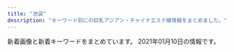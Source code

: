 ```yaml
---
title: "池袋"
description: "キーワード別にの巨乳アジアン・チャイナエステ嬢情報をまとめました。"
---
```


新着画像と新着キーワードをまとめています。
2021年01月10日の情報です。

<DmmAffiliateIns />
<KeywordTable
  shops={
    [
    {
        "keywords": {
            "86": 2,
            "85": 10,
            "87": 1,
            "E": 1,
            "89": 3,
            "88": 1,
            "C": 20,
            "D": 4,
            "82": 2
        },
        "url": "http://www.i-rlx.info/",
        "station": "JR\u6c60\u888b\u99c5\u897f\u53e3(\u5317)",
        "img_links": [
            "http://www.i-rlx.info/images/index_08.jpg",
            "http://www.i-rlx.info/images/upload/thumb/0192d005c5f424ba.jpg",
            "http://www.i-rlx.info/images/index_09.jpg",
            "http://www.i-rlx.info/images/info_16.jpg",
            "http://www.i-rlx.info/images/index_35_01.jpg",
            "http://www.i-rlx.info/images/upload/thumb/d9467bde93e01a59.jpg",
            "http://www.i-rlx.info/images/upload/thumb/9e42414005a99f48.jpg",
            "http://www.i-rlx.info/i/room/r01.jpg",
            "http://www.i-rlx.info/images/index_30.jpg",
            "http://www.i-rlx.info/images/rec.jpg",
            "http://www.i-rlx.info/images/upload/thumb/ac8e7ec3ac179feb.jpg",
            "http://www.i-rlx.info/images/upload/thumb/3a57edcf235cfd8e.jpg",
            "http://www.i-rlx.info/images/upload/d9467bde93e01a59.jpg",
            "http://www.i-rlx.info/images/upload/thumb/4d0e657eefdddf42.jpg",
            "http://www.i-rlx.info/images/upload/thumb/dc8f1b616e622b2a.jpg",
            "http://www.i-rlx.info/images/index_26.jpg",
            "http://www.i-rlx.info/i/girl/02.jpg",
            "http://www.i-rlx.info/images/index_34.jpg",
            "http://www.i-rlx.info/girl/08.jpg",
            "http://www.i-rlx.info/images/index_06.jpg",
            "http://www.i-rlx.info/girl/06.jpg",
            "http://www.i-rlx.info/i/girl/04.jpg",
            "http://www.i-rlx.info/images/upload/bb2bfea87a6127cc.jpg",
            "http://www.i-rlx.info/images/index_24.jpg",
            "http://www.i-rlx.info/images/upload/b0bbe23232bed8aa.jpg",
            "http://www.i-rlx.info/images/index_36.jpg",
            "http://www.i-rlx.info/images/upload/thumb/95e8548329763630.jpg",
            "http://www.i-rlx.info/images/upload/thumb/7d800b2f3fde617b.jpg",
            "http://www.i-rlx.info/images/rec_16.jpg",
            "http://www.i-rlx.info/images/upload/thumb/eeb5d9caa554018e.jpg",
            "http://www.i-rlx.info/images/index_21.jpg",
            "http://www.i-rlx.info/images/index_28.jpg",
            "http://www.i-rlx.info/i/girl/03.jpg",
            "http://www.i-rlx.info/images/upload/95e8548329763630.jpg",
            "http://www.i-rlx.info/images/sub_21.jpg",
            "http://www.i-rlx.info/images/index_03.jpg",
            "http://www.i-rlx.info/images/index_31.jpg",
            "http://www.i-rlx.info/images/upload/thumb/22c78aefa047b678.jpg",
            "http://www.i-rlx.info/images/upload/9e42414005a99f48.jpg",
            "http://www.i-rlx.info/images/upload/22c78aefa047b678.jpg",
            "http://www.i-rlx.info/images/index_17.jpg",
            "http://www.i-rlx.info/images/upload/7b4c8b9d49e714ee.jpg",
            "http://www.i-rlx.info/images/upload/4d0e657eefdddf42.jpg",
            "http://www.i-rlx.info/images/index_14.jpg",
            "http://www.i-rlx.info/images/upload/thumb/bb2bfea87a6127cc.jpg",
            "http://www.i-rlx.info/images/upload/thumb/b0bbe23232bed8aa.jpg",
            "http://www.i-rlx.info/girl/04.jpg",
            "http://www.i-rlx.info/girl/07.jpg",
            "http://www.i-rlx.info/images/info.jpg",
            "http://www.i-rlx.info/images/upload/19b76df66faf0b12.jpg",
            "http://www.i-rlx.info/images/index_23.jpg",
            "http://www.i-rlx.info/images/index_20.jpg",
            "http://www.i-rlx.info/images/index_12.jpg",
            "http://www.i-rlx.info/images/index_37.jpg",
            "http://www.i-rlx.info/images/index_15.jpg",
            "http://www.i-rlx.info/images/index_04.jpg",
            "http://www.i-rlx.info/images/upload/bb8a47bc98c64e87.jpg",
            "http://www.i-rlx.info/images/index_01.jpg",
            "http://www.i-rlx.info/images/index_27.jpg",
            "http://www.i-rlx.info/girl/018.jpg",
            "http://www.i-rlx.info/images/upload/thumb/549fe7e03db1e8fc.jpg",
            "http://www.i-rlx.info/images/staff_16.jpg",
            "http://www.i-rlx.info/images/upload/thumb/7b4c8b9d49e714ee.jpg",
            "http://www.i-rlx.info/images/upload/549fe7e03db1e8fc.jpg",
            "http://www.i-rlx.info/images/index_39.jpg",
            "http://www.i-rlx.info/images/index_02.jpg",
            "http://www.i-rlx.info/i/room/r04.jpg",
            "http://www.i-rlx.info/images/index_33.jpg",
            "http://www.i-rlx.info/images/upload/0192d005c5f424ba.jpg",
            "http://www.i-rlx.info/images/upload/bc0752fe4e53b8c6.jpg",
            "http://www.i-rlx.info/images/upload/3a57edcf235cfd8e.jpg",
            "http://www.i-rlx.info/images/03.jpg",
            "http://www.i-rlx.info/images/sub_18.jpg",
            "http://www.i-rlx.info/i/room/r02.jpg",
            "http://www.i-rlx.info/images/index_13.jpg",
            "http://www.i-rlx.info/images/index_10.jpg",
            "http://www.i-rlx.info/images/upload/5f15caf7f272770f.jpg",
            "http://www.i-rlx.info/i/girl/01.jpg",
            "http://www.i-rlx.info/girl/01.jpg",
            "http://www.i-rlx.info/images/upload/thumb/5f15caf7f272770f.jpg",
            "http://www.i-rlx.info/images/upload/ac8e7ec3ac179feb.jpg",
            "http://www.i-rlx.info/images/index_18.jpg",
            "http://www.i-rlx.info/images/index_07.jpg",
            "http://www.i-rlx.info/images/index_11.jpg",
            "http://www.i-rlx.info/images/index_29.jpg",
            "http://www.i-rlx.info/images/upload/eeb5d9caa554018e.jpg",
            "http://www.i-rlx.info/images/upload/thumb/19b76df66faf0b12.jpg",
            "http://www.i-rlx.info/images/index_19.jpg",
            "http://www.i-rlx.info/girl/017.jpg",
            "http://www.i-rlx.info/images/upload/7d800b2f3fde617b.jpg",
            "http://www.i-rlx.info/images/upload/thumb/bb8a47bc98c64e87.jpg",
            "http://www.i-rlx.info/images/index_22.jpg",
            "http://www.i-rlx.info/girl/02.jpg",
            "http://www.i-rlx.info/images/upload/thumb/bc0752fe4e53b8c6.jpg",
            "http://www.i-rlx.info/girl/05.jpg",
            "http://www.i-rlx.info/i/room/r03.jpg",
            "http://www.i-rlx.info/i/girl/05.jpg",
            "http://www.i-rlx.info/images/upload/dc8f1b616e622b2a.jpg"
        ],
        "name": "\u30b7\u30e3\u30fc\u30ed\u30c3\u30c8\u59eb"
    },
    {
        "keywords": {},
        "station": "JR\u6c60\u888b\u99c5\u897f\u53e3",
        "name": "For You",
        "img_links": [
            "http://suiteroom.este88.com/images/sp03.jpg",
            "http://suiteroom.este88.com/images/topbar.png",
            "http://suiteroom.este88.com/images/nana1.jpg",
            "http://suiteroom.este88.com/images/topinfo.png",
            "http://suiteroom.este88.com/images/yumi1.jpg",
            "http://suiteroom.este88.com/images/riri1.jpg",
            "http://suiteroom.este88.com/images/yuki1.jpg",
            "http://suiteroom.este88.com/images/koko1.jpg",
            "http://suiteroom.este88.com/images/mai1.jpg",
            "http://suiteroom.este88.com/images/mika1.jpg",
            "http://suiteroom.este88.com/images/topnews.png",
            "http://suiteroom.este88.com/images/kina1.jpg",
            "http://suiteroom.este88.com/images/sp01.jpg",
            "http://suiteroom.este88.com/images/sp02.jpg",
            "http://suiteroom.este88.com/images/therapist-bar.png",
            "http://suiteroom.este88.com/images/top-kpbar.png",
            "http://suiteroom.este88.com/images/ai1.jpg",
            "http://suiteroom.este88.com/images/yuri1.jpg"
        ],
        "url": "http://suiteroom.este88.com/"
    },
    {
        "keywords": {
            "85": 6,
            "87": 18,
            "C": 13,
            "86": 6,
            "E": 6,
            "D": 24
        },
        "station": "JR\u6c60\u888b\u99c5\u6771\u53e3",
        "url": "http://iris.iest.info/",
        "name": "\u30b9\u30de\u30a4\u30eb",
        "img_links": [
            "http://iris.iest.info/images/room4.jpg",
            "http://iris.iest.info/images/top.png",
            "http://iris.iest.info/photos/sites/94/2020/12/2020120606092378.jpg",
            "http://iris.iest.info/photos/sites/94/2020/12/2020120606002961.jpg",
            "http://iris.iest.info/photos/sites/94/2020/12/2020120606002910.jpg",
            "http://iris.iest.info/images/s_staff.png",
            "http://iris.iest.info/images/room3.jpg",
            "http://iris.iest.info/images/info.jpg",
            "http://iris.iest.info/photos/sites/94/2020/12/2020120606003195.jpg",
            "http://iris.iest.info/photos/sites/94/2020/12/202012060604323.jpg",
            "http://iris.iest.info/images/mobile.jpg",
            "http://iris.iest.info/images/s_link.png",
            "http://iris.iest.info/images/room2.jpg",
            "http://iris.iest.info/images/s_pick.png",
            "http://iris.iest.info/images/room1.jpg",
            "http://iris.iest.info/images/s_news.png",
            "http://iris.iest.info/photos/sites/94/2020/12/2020120606003039.jpg"
        ]
    },
    {
        "url": "https://honeybee2.com/",
        "keywords": {
            "88": 88,
            "82": 99,
            "84": 239,
            "G": 44,
            "85": 103,
            "C": 286,
            "83": 90,
            "D": 238
        },
        "img_links": [
            "https://honeybee2.com/images_staff/99/110211050217.jpg",
            "https://honeybee2.com/images/img_info_03.png",
            "https://honeybee2.com/images/img_gallery_05.png",
            "https://honeybee2.com/images_staff/93/061601230576.jpg",
            "https://honeybee2.com/images/vis_profileframe.png",
            "https://honeybee2.com/images_staff/60/032207115986.jpg",
            "https://honeybee2.com/images_staff/136/041523165620.jpg",
            "https://honeybee2.com/images_staff/108/040923420669.jpg",
            "https://honeybee2.com/images/img_info_01.png",
            "https://honeybee2.com/images_staff/168/111319171076.jpg",
            "https://honeybee2.com/images/bnr_200_40.jpg",
            "https://honeybee2.com/images/icon_ranking_04.png",
            "https://honeybee2.com/images/img_gallery_06.png",
            "https://honeybee2.com/images/img_gallery_01.png",
            "https://honeybee2.com/images/btn_next.png",
            "https://honeybee2.com/images/icon_class_00.png",
            "https://honeybee2.com/images_staff/60/032207120681.jpg",
            "https://honeybee2.com/images/img_info.png",
            "https://honeybee2.com/images_staff/93/062213384793.jpg",
            "https://honeybee2.com/images_staff/133/041312285087.jpg",
            "https://honeybee2.com/images_staff/117/082320544428.jpg",
            "https://honeybee2.com/images_staff/134/041314054720.jpg",
            "https://honeybee2.com/images_staff/150/091115052227.jpg",
            "https://honeybee2.com/images_staff/142/060611265633.jpg",
            "https://honeybee2.com/images_staff/111/070714174922.jpg",
            "https://honeybee2.com/images_staff/59/111000015721.jpg",
            "https://honeybee2.com/images_staff/137/041723120323.jpg",
            "https://honeybee2.com/images/icon_ranking_01.png",
            "https://honeybee2.com/images_staff/154/040422342043.jpg",
            "https://honeybee2.com/images/icon_ranking_03.png",
            "https://honeybee2.com/images/img_gallery_04.png",
            "https://honeybee2.com/images/bnr_468_60.jpg",
            "https://honeybee2.com/images/no_image.jpg",
            "https://honeybee2.com/images_staff/99/011420365888.jpg",
            "https://honeybee2.com/images_staff/137/041722380748.jpg",
            "https://honeybee2.com/images_staff/136/041522461779.jpg",
            "https://honeybee2.com/images_staff/133/032511552539.jpg",
            "https://honeybee2.com/images/img_gallery_03.png",
            "https://honeybee2.com/images_staff/150/091116274617.jpg",
            "https://honeybee2.com/images/vis_castframe_01.png",
            "https://honeybee2.com/images/bnr_88_31.jpg",
            "https://honeybee2.com/images/bnr_side_concept.png",
            "https://honeybee2.com/images_staff/154/040422313298.jpg",
            "https://honeybee2.com/images_staff/142/060611173967.jpg",
            "https://honeybee2.com/images_staff/134/041314164177.jpg",
            "https://honeybee2.com/images/bnr_160_45.jpg",
            "https://honeybee2.com/images/btn_back.png",
            "https://honeybee2.com/images/pagetop_off.png",
            "https://honeybee2.com/images_staff/168/111318504622.jpg",
            "https://honeybee2.com/images/img_gallery_02.png",
            "https://honeybee2.com/images/bnr_side_card.png",
            "https://honeybee2.com/images_staff/117/082321050834.jpg",
            "https://honeybee2.com/images/icon_ranking_02.png",
            "https://honeybee2.com/images/icon_ranking_05.png",
            "https://honeybee2.com/images/img_info_02.png"
        ],
        "station": "JR\u6c60\u888b\u99c5\u897f\u53e3(\u5317)",
        "name": "\u30cf\u30cb\u30fc\u30d3\u30fc"
    },
    {
        "img_links": [
            "http://monaliza.xyz/images/gallery_image01b.jpg",
            "http://monaliza.xyz/images/mobile.jpg",
            "http://monaliza.xyz/images/index_c1.jpg",
            "http://monaliza.xyz/images/yuki.jpg",
            "http://monaliza.xyz/images/r01.jpg",
            "http://monaliza.xyz/images/aoyi.jpg",
            "http://monaliza.xyz/images/g7.jpg",
            "http://monaliza.xyz/images/index_c2.jpg",
            "http://monaliza.xyz/images/index_c3.jpg",
            "http://monaliza.xyz/images/g4.jpg",
            "http://monaliza.xyz/images/r02.jpg",
            "http://monaliza.xyz/images/r03.jpg",
            "http://monaliza.xyz/images/top.jpg",
            "http://monaliza.xyz/images/g6.jpg",
            "http://monaliza.xyz/images/r04.jpg"
        ],
        "name": "MONA\u30fbLIZA \u30e2\u30ca\u30fb\u30ea\u30b6",
        "station": "JR\u6c60\u888b\u99c5\u897f\u53e3",
        "keywords": {
            "C": 8
        },
        "url": "http://monaliza.xyz/"
    },
    {
        "url": "http://salon-arm.com/",
        "keywords": {
            "C": 21
        },
        "name": "\u30a2\u30ed\u30de\u30ed\u30de\u30f3\u30b9",
        "img_links": [
            "http://salon-arm.com/pic/head.png",
            "http://salon-arm.com/staff/ringo/01mb.jpg",
            "http://salon-arm.com/staff/mai/01mb.jpg",
            "http://salon-arm.com/staff/ichigo/01.jpg",
            "http://salon-arm.com/img/ttl_mobile.png",
            "http://salon-arm.com/staff/ai/01mb.jpg",
            "http://salon-arm.com/staff/saya/01mb.jpg",
            "http://salon-arm.com/pic/top.png",
            "http://salon-arm.com/staff/midori/01.jpg",
            "http://salon-arm.com/img/ttl_tnew.png",
            "http://salon-arm.com/staff/midori/01mb.jpg",
            "http://salon-arm.com/staff/nana/01mb.jpg",
            "http://salon-arm.com/staff/yuuka/01mb.jpg",
            "http://salon-arm.com/staff/nana/01.jpg",
            "http://salon-arm.com/staff/yuuka/01.jpg",
            "http://salon-arm.com/img/ttl_staff.png",
            "http://salon-arm.com/staff/kaori/01mb.jpg",
            "http://salon-arm.com/img/ttl_line.png",
            "http://salon-arm.com/img/ttl_concept.png",
            "http://salon-arm.com/img/att.jpg",
            "http://salon-arm.com/staff/saya/01.jpg",
            "http://salon-arm.com/staff/ichigo/01mb.jpg",
            "http://salon-arm.com/staff/emi/01mb.jpg",
            "http://salon-arm.com/staff/rika/01mb.jpg",
            "http://salon-arm.com/staff/mai/01.jpg",
            "http://salon-arm.com/staff/rika/01.jpg",
            "http://salon-arm.com/staff/ringo/01.jpg",
            "http://salon-arm.com/staff/reina/01mb.jpg",
            "http://salon-arm.com/staff/ai/01.jpg",
            "http://salon-arm.com/staff/kaori/01.jpg",
            "http://salon-arm.com/i/files/homeimg.jpg",
            "http://salon-arm.com/staff/reina/01.jpg",
            "http://salon-arm.com/staff/emi/01.jpg"
        ],
        "station": "JR\u6c60\u888b\u99c5\u897f\u53e3"
    },
    {
        "keywords": {
            "F": 36,
            "C": 35,
            "88": 75,
            "D": 55,
            "E": 76,
            "90": 10,
            "89": 61,
            "87": 22
        },
        "url": "https://www.relax-es.net/",
        "name": "New RELAX TIME",
        "img_links": [
            "https://www.relax-es.net/w90-p90/img/uploadfile/imgpc01608535716.jpg",
            "https://www.relax-es.net/img/uploadfile/1601603998.png",
            "https://www.relax-es.net/img/shop.jpg",
            "https://www.relax-es.net/w300-p200/img/uploadfile/imgpc01601603008.jpg",
            "https://www.relax-es.net/img/bana03.jpg",
            "https://www.relax-es.net/img/num3.png",
            "https://www.relax-es.net/img/num4.png",
            "https://www.relax-es.net/w200-p300/img/uploadfile/imgpc01601602890.jpg",
            "https://www.relax-es.net/img/uploadfile/imgpc01601602443.jpg",
            "https://www.relax-es.net/w160-p400/img/uploadfile/imgpc01608535716.jpg",
            "https://www.relax-es.net/img/uploadfile/imgpc01601602970.jpg",
            "https://www.relax-es.net/img/num5.png",
            "https://www.relax-es.net/img/area.jpg",
            "https://www.relax-es.net/w160-p400/img/uploadfile/imgpc01608535783.jpg",
            "https://www.relax-es.net/img/uploadfile/imgpc01608535716.jpg",
            "https://www.relax-es.net/w160-p400/img/uploadfile/imgpc01601942123.jpg",
            "https://www.relax-es.net/img/bana07.jpg",
            "https://www.relax-es.net/img/uploadfile/imgpc01601602326.jpg",
            "https://www.relax-es.net/w160-p400/img/uploadfile/imgpc01601602269.jpg",
            "https://www.relax-es.net/w90-p90/img/uploadfile/imgpc01601942092.jpg",
            "https://www.relax-es.net/w90-p90/img/uploadfile/imgpc01601602676.jpg",
            "https://www.relax-es.net/w160-p400/img/uploadfile/imgpc01601602761.jpg",
            "https://www.relax-es.net/w160-p400/img/uploadfile/imgpc01601602326.jpg",
            "https://www.relax-es.net/w160-p400/img/uploadfile/imgpc01601942165.jpg",
            "https://www.relax-es.net/img/bana05.jpg",
            "https://www.relax-es.net/img/uploadfile/imgpc01601602269.jpg",
            "https://www.relax-es.net/img/companioncoment.png",
            "https://www.relax-es.net/img/bana02.jpg",
            "https://www.relax-es.net/img/num1.png",
            "https://www.relax-es.net/img/uploadfile/imgpc01601942123.jpg",
            "https://www.relax-es.net/w90-p90/img/uploadfile/imgpc01601602443.jpg",
            "https://www.relax-es.net/img/num2.png",
            "https://www.relax-es.net/w160-p400/img/uploadfile/imgpc01601602890.jpg",
            "https://www.relax-es.net/img/uploadfile/imgpc01601602890.jpg",
            "https://www.relax-es.net/w200-p300/img/uploadfile/imgpc01608535783.jpg",
            "https://www.relax-es.net/img/icon/new.png",
            "https://www.relax-es.net/w160-p400/img/uploadfile/imgpc01601602676.jpg",
            "https://www.relax-es.net/w90-p90/img/uploadfile/imgpc01601602326.jpg",
            "https://www.relax-es.net/img/bana10.jpg",
            "https://www.relax-es.net/img/uploadfile/imgpc01601602676.jpg",
            "https://www.relax-es.net/img/uploadfile/imgpc01601942165.jpg",
            "https://www.relax-es.net/img/uploadfile/imgpc01601942105.jpg",
            "https://www.relax-es.net/img/uploadfile/imgpc01601602188.jpg",
            "https://www.relax-es.net/img/uploadfile/imgpc01608535915.jpg",
            "https://www.relax-es.net/img/bana04.jpg",
            "https://www.relax-es.net/img/uploadfile/imgpc01608535826.jpg",
            "https://www.relax-es.net/img/uploadfile/img_1601600792.jpg",
            "https://www.relax-es.net/w90-p90/img/uploadfile/imgpc01601942105.jpg",
            "https://www.relax-es.net/img/uploadfile/imgpc01601602761.jpg",
            "https://www.relax-es.net/w160-p400/img/uploadfile/imgpc01601602016.jpg",
            "https://www.relax-es.net/w200-p300/img/uploadfile/imgpc01601602676.jpg",
            "https://www.relax-es.net/w160-p400/img/uploadfile/imgpc01601602970.jpg",
            "https://www.relax-es.net/w200-p300/img/uploadfile/imgpc01601602443.jpg",
            "https://www.relax-es.net/w160-p400/img/uploadfile/imgpc01601602443.jpg",
            "https://www.relax-es.net/w160-p400/img/uploadfile/imgpc01608535915.jpg",
            "https://www.relax-es.net/w160-p400/img/uploadfile/imgpc01601602188.jpg",
            "https://www.relax-es.net/w230-p230/img/uploadfile/img_1601600792.jpg",
            "https://www.relax-es.net/w200-p300/img/uploadfile/imgpc01608535826.jpg",
            "https://www.relax-es.net/w160-p400/img/uploadfile/imgpc01601601781.jpg",
            "https://www.relax-es.net/img/syscard.png",
            "https://www.relax-es.net/img/kantan.jpg",
            "https://www.relax-es.net/w160-p400/img/uploadfile/imgpc01601942105.jpg",
            "https://www.relax-es.net/w160-p400/img/uploadfile/imgpc01608535826.jpg",
            "https://www.relax-es.net/img/bana01.jpg",
            "https://www.relax-es.net/img/uploadfile/img_1601600707.jpg",
            "https://www.relax-es.net/img/uploadfile/imgpc01601942092.jpg",
            "https://www.relax-es.net/w200-p300/img/uploadfile/imgpc01601602403.jpg",
            "https://www.relax-es.net/w200-p300/img/uploadfile/imgpc01608535915.jpg",
            "https://www.relax-es.net/img/uploadfile/imgpc01601602016.jpg",
            "https://www.relax-es.net/img/uploadfile/imgpc01601602403.jpg",
            "https://www.relax-es.net/img/uploadfile/imgpc01601601975.jpg",
            "https://www.relax-es.net/w160-p400/img/uploadfile/imgpc01601942142.jpg",
            "https://www.relax-es.net/w160-p400/img/uploadfile/imgpc01601942092.jpg",
            "https://www.relax-es.net/w200-p300/img/uploadfile/imgpc01601942092.jpg",
            "https://www.relax-es.net/w160-p400/img/uploadfile/imgpc01601603008.jpg",
            "https://www.relax-es.net/w200-p300/img/uploadfile/imgpc01601602761.jpg",
            "https://www.relax-es.net/w200-p300/img/uploadfile/imgpc01601601781.jpg",
            "https://www.relax-es.net/img/uploadfile/imgpc01601601781.jpg",
            "https://www.relax-es.net/w160-p400/img/uploadfile/imgpc01601601975.jpg",
            "https://www.relax-es.net/img/uploadfile/imgpc01601603008.jpg",
            "https://www.relax-es.net/img/uploadfile/imgpc01608535783.jpg",
            "https://www.relax-es.net/w160-p400/img/uploadfile/imgpc01601602403.jpg"
        ],
        "station": "JR\u6c60\u888b\u99c5\u897f\u53e3(\u5317)"
    },
    {
        "station": "JR\u6c60\u888b\u99c5\u897f\u53e3",
        "name": "\u6e80\u6708\u5802",
        "keywords": {
            "C": 18,
            "80": 2,
            "D": 2,
            "84": 4,
            "83": 2
        },
        "url": "http://mangetsudou.tyo.cm/",
        "img_links": [
            "http://mangetsudou.tyo.cm/photos/sites/90/2019/12/2019122604283512.jpg",
            "http://mangetsudou.tyo.cm/images/mobile.jpg",
            "http://mangetsudou.tyo.cm/images/room4.jpg",
            "http://mangetsudou.tyo.cm/images/room6.jpg",
            "http://mangetsudou.tyo.cm/images/news1.jpg",
            "http://mangetsudou.tyo.cm/images/top.jpg",
            "http://mangetsudou.tyo.cm/images/room2.jpg",
            "http://mangetsudou.tyo.cm/images/s_link.jpg",
            "http://mangetsudou.tyo.cm/images/news3.jpg",
            "http://mangetsudou.tyo.cm/photos/sites/90/2019/12/2019122604250975.jpg",
            "http://mangetsudou.tyo.cm/photos/sites/90/2019/12/2019122604250927.jpg",
            "http://mangetsudou.tyo.cm/images/pick.jpg",
            "http://mangetsudou.tyo.cm/images/news.jpg",
            "http://mangetsudou.tyo.cm/images/room1.jpg",
            "http://mangetsudou.tyo.cm/images/room5.jpg",
            "http://mangetsudou.tyo.cm/images/room3.jpg",
            "http://mangetsudou.tyo.cm/images/s_staff.jpg",
            "http://mangetsudou.tyo.cm/photos/sites/90/2019/12/2019122604555915.jpg"
        ]
    },
    {
        "keywords": {
            "86": 6,
            "83": 18,
            "D": 18,
            "C": 12,
            "85": 6
        },
        "name": "\u604b",
        "img_links": [
            "http://koi.este.work/tennai.png",
            "http://koi.este.work/b_girl.png",
            "http://koi.este.work/tennai3.jpg",
            "http://koi.este.work/up_5_3_0.jpg",
            "http://koi.este.work/2/uploadimg/1577672563.jpg",
            "http://koi.este.work/2/uploadimg/1579481243.jpg",
            "http://koi.este.work/t1.jpg",
            "http://koi.este.work/t3.jpg",
            "http://momipara.jp/img/link/momi88.jpg",
            "http://koi.este.work/tennai2.jpg",
            "http://koi.este.work/2/uploadimg/1565558725.jpg",
            "http://koi.este.work/top.jpg",
            "http://koi.este.work/mens-esthe.png",
            "http://koi.este.work/2/uploadimg/1601879728.jpg",
            "http://koi.este.work/tennai4.jpg",
            "http://koi.este.work/b_news.png"
        ],
        "station": "JR\u6c60\u888b\u99c5\u897f\u53e3",
        "url": "http://koi.este.work/"
    },
    {
        "name": "\u82b1\u6c34\u6728",
        "img_links": [
            "http://es-hana.work/images/1.jpg",
            "http://es-hana.work/images/8.jpg",
            "http://es-hana.work/images/staff_t.jpg",
            "http://es-hana.work/staff/yuna.jpg",
            "http://es-hana.work/images/ac1.jpg",
            "http://es-hana.work/img/yui1.jpg",
            "http://es-hana.work/staff/ai.jpg",
            "http://es-hana.work/img/ai1.jpg",
            "http://es-hana.work/img/haruka1.jpg",
            "http://es-hana.work/images/int.jpg",
            "http://es-hana.work/img/nana1.jpg",
            "http://es-hana.work/img/rina1.jpg",
            "http://es-hana.work/images/tg.jpg",
            "http://es-hana.work/staff/miki.jpg",
            "http://es-hana.work/images/interior_t.jpg",
            "http://es-hana.work/images/3.jpg",
            "http://es-hana.work/images/ac2.jpg",
            "http://es-hana.work/staff/nana.jpg",
            "http://es-hana.work/img/miki1.jpg",
            "http://es-hana.work/images/5.jpg",
            "http://es-hana.work/images/line.jpg",
            "http://es-hana.work/images/news.jpg",
            "http://es-hana.work/images/sys1.jpg",
            "http://es-hana.work/images/6.jpg",
            "http://es-hana.work/staff/rina.jpg",
            "http://es-hana.work/images/2.jpg",
            "http://es-hana.work/images/7.jpg",
            "http://es-hana.work/staff/yui.jpg",
            "http://es-hana.work/staff/aya.jpg",
            "http://es-hana.work/images/head.jpg",
            "http://es-hana.work/img/aya1.jpg",
            "http://es-hana.work/images/sys2.jpg",
            "http://es-hana.work/staff/haruka.jpg"
        ],
        "keywords": {},
        "station": "JR\u6c60\u888b\u99c5\u897f\u53e3(\u5317)",
        "url": "http://es-hana.work/"
    },
    {
        "url": "http://www.coco-8.jp/",
        "img_links": [
            "http://www.coco-8.jp/_src/49632727/wechatimg336_20201102105038881.jpg",
            "http://www.coco-8.jp/_src/49632559/wechatimg336_20201102105038881.jpg",
            "http://www.coco-8.jp/_src/36746682/g.jpg",
            "http://www.coco-8.jp/_src/36741672/4.jpg",
            "http://www.coco-8.jp/_src/36743040/s5.jpg",
            "http://www.coco-8.jp/_src/37791754/smartselect_20191212-140919_wechat.jpg",
            "http://www.coco-8.jp/_src/36745880/pic2.jpg",
            "http://www.coco-8.jp/_src/36741637/3.jpg",
            "http://www.coco-8.jp/_src/36742642/b.png",
            "http://www.coco-8.jp/_src/36746692/g3.jpg",
            "http://www.coco-8.jp/_src/36746644/lineline.png",
            "http://www.coco-8.jp/_src/36742655/down.png",
            "http://www.coco-8.jp/_src/37791789/lineline.png",
            "http://www.coco-8.jp/_src/36746636/iwa1.jpg",
            "http://www.coco-8.jp/_src/36746346/maya.jpg",
            "http://www.coco-8.jp/_src/49977785/wechatimg336_20201102105038881.jpg",
            "http://www.coco-8.jp/_src/49977773/wechatimg437_20201113100952153.jpg",
            "http://www.coco-8.jp/_src/37791773/wechatimg437_20201113100952153.jpg",
            "http://www.coco-8.jp/_src/36745876/pic1.jpg",
            "http://www.coco-8.jp/_src/36813493/cam2.jpg",
            "http://www.coco-8.jp/_src/36746732/road2.png",
            "http://www.coco-8.jp/_src/36746639/lineline.png",
            "http://www.coco-8.jp/_src/36742458/1.jpg",
            "http://www.coco-8.jp/_src/36741638/4.jpg",
            "http://www.coco-8.jp/_src/36742791/s4.jpg",
            "http://www.coco-8.jp/_src/36742460/3.jpg",
            "http://www.coco-8.jp/_src/36746351/lineline.png",
            "http://www.coco-8.jp/_src/36742640/b.png",
            "http://www.coco-8.jp/_src/36742638/b.png",
            "http://www.coco-8.jp/_src/37791774/wechatimg437_20201113100952153.jpg",
            "http://www.coco-8.jp/_src/36746714/b.png",
            "http://www.coco-8.jp/_src/49977786/wechatimg336_20201102105038881.jpg",
            "http://www.coco-8.jp/_src/36742630/b.png",
            "http://www.coco-8.jp/_src/36742714/s2.jpg",
            "http://www.coco-8.jp/_src/36742462/5.jpg",
            "http://www.coco-8.jp/_src/36742780/s3.jpg",
            "http://www.coco-8.jp/_src/36746704/g5.png",
            "http://www.coco-8.jp/_src/36742636/b.png",
            "http://www.coco-8.jp/_src/36746345/maya.jpg",
            "http://www.coco-8.jp/_src/36741639/2.jpg",
            "http://www.coco-8.jp/_src/36746633/lineline.png",
            "http://www.coco-8.jp/_src/36746320/sayuri.jpg",
            "http://www.coco-8.jp/_src/36746642/risa.jpg",
            "http://www.coco-8.jp/_src/36746688/g2.jpg",
            "http://www.coco-8.jp/_src/36746635/iwa1.jpg",
            "http://www.coco-8.jp/_src/36742644/sayuri.jpg",
            "http://www.coco-8.jp/_src/36746380/aki.jpg",
            "http://www.coco-8.jp/_src/36746331/lineline.png",
            "http://www.coco-8.jp/_src/36820892/cam3.png",
            "http://www.coco-8.jp/_src/36746395/lineline.png",
            "http://www.coco-8.jp/_src/36741673/3.jpg",
            "http://www.coco-8.jp/_src/36746397/mei1.jpg",
            "http://www.coco-8.jp/_src/36741636/5.jpg",
            "http://www.coco-8.jp/_src/36741674/5.jpg",
            "http://www.coco-8.jp/_src/36741678/down.png",
            "http://www.coco-8.jp/_src/36746702/g6.jpg",
            "http://www.coco-8.jp/_src/36820891/cam3.png",
            "http://www.coco-8.jp/_src/36742459/2.jpg",
            "http://www.coco-8.jp/_src/36742658/s1.jpg",
            "http://www.coco-8.jp/_src/36813492/cam2.jpg",
            "http://www.coco-8.jp/_src/36741640/1.jpg",
            "http://www.coco-8.jp/_src/36712010/sayuri.jpg",
            "http://www.coco-8.jp/_src/49977789/lineline.png",
            "http://www.coco-8.jp/_src/36746379/aki.jpg",
            "http://www.coco-8.jp/_src/49977665/wechatimg437_20201113100952153.jpg",
            "http://www.coco-8.jp/_src/36746641/risa.jpg",
            "http://www.coco-8.jp/_src/36741671/2.jpg",
            "http://www.coco-8.jp/_src/36742461/4.jpg",
            "http://www.coco-8.jp/_src/36815290/cam.png",
            "http://www.coco-8.jp/_src/36741670/1.jpg",
            "http://www.coco-8.jp/_src/36746398/mei1.jpg"
        ],
        "name": "CoCo8 \u30b3\u30b3\u30a8\u30a4\u30c8",
        "station": "JR\u6c60\u888b\u99c5\u897f\u53e3",
        "keywords": {
            "86": 2,
            "88": 1,
            "90": 1
        }
    },
    {
        "name": "\u53f0\u6e7e\u5e78\u904b\u30ea\u30e9\u30af\u30bc\u30fc\u30b7\u30e7\u30f3",
        "url": "http://esthe-treat.com/",
        "keywords": {},
        "img_links": [
            "http://esthe-treat.com/img/sys2.png",
            "http://esthe-treat.com/img/cam.jpg",
            "http://esthe-treat.com/img/info.jpg",
            "http://esthe-treat.com/img/pic.jpg",
            "http://esthe-treat.com/img/botton.jpg",
            "http://esthe-treat.com/staff/mari/01.jpg",
            "http://esthe-treat.com/staff/yuyu/01.jpg",
            "http://esthe-treat.com/img/adrs.jpg",
            "http://esthe-treat.com/img/t-o.jpg",
            "http://esthe-treat.com/img/t-a.jpg",
            "http://esthe-treat.com/staff/natumi/01.jpg",
            "http://esthe-treat.com/img/sys1.png",
            "http://esthe-treat.com/staff/ami/01.jpg",
            "http://esthe-treat.com/img/tit.jpg",
            "http://esthe-treat.com/staff/rena/01.jpg",
            "http://esthe-treat.com/img/tel.jpg",
            "http://esthe-treat.com/img/t-t.jpg",
            "http://esthe-treat.com/img/t-s.jpg",
            "http://esthe-treat.com/img/sysetc.png",
            "http://esthe-treat.com/img/pc.jpg",
            "http://esthe-treat.com/img/add.jpg",
            "http://esthe-treat.com/img/t-r.jpg"
        ],
        "station": "JR\u6c60\u888b\u99c5\u897f\u53e3"
    },
    {
        "station": "JR\u6c60\u888b\u99c5\u897f\u53e3",
        "img_links": [
            "https://www.aroma-angels.net/images/mt_10_1_446.jpg",
            "https://www.aroma-angels.net/asset/img/spacer300x450.png",
            "https://www.aroma-angels.net/images/mt_10_1_105.jpg",
            "https://www.aroma-angels.net/images/up_5_9_0.jpg",
            "https://www.aroma-angels.net/images/ml_11_1_508.jpg",
            "https://www.aroma-angels.net/images/up_5_7_0.jpg",
            "https://www.aroma-angels.net/images/mc_1_2_1092.jpg",
            "https://www.aroma-angels.net/images/ml_11_1_960.jpg",
            "https://www.aroma-angels.net/images/mc_1_1_144.jpg",
            "https://www.aroma-angels.net/images/mc_1_1_1272.jpg",
            "https://www.aroma-angels.net/images/ml_11_1_105.jpg",
            "https://www.aroma-angels.net/images/mt_10_1_144.jpg",
            "https://www.aroma-angels.net/images/mc_1_2_144.jpg",
            "https://www.aroma-angels.net/images/ml_11_1_506.jpg",
            "https://www.aroma-angels.net/images/up_5_8_0.jpg",
            "https://www.aroma-angels.net/images/up_5_23_0.jpg",
            "https://www.aroma-angels.net/images/ml_11_1_239.jpg",
            "https://www.aroma-angels.net/images/mc_1_1_425.jpg",
            "https://www.aroma-angels.net/images/ml_11_1_144.jpg",
            "https://www.aroma-angels.net/images/ml_11_1_445.jpg",
            "https://www.aroma-angels.net/asset/img/spacer900x360.png",
            "https://www.aroma-angels.net/asset/img/top2.jpg",
            "https://menlog.net/link/menlog20040.jpg",
            "https://www.aroma-angels.net/images/mc_1_1_505.jpg",
            "https://estama.jp/assets_new/default/pc/img/page/link/estama_200_40.png",
            "https://www.aroma-angels.net/images/ml_11_1_1272.jpg",
            "https://www.aroma-angels.net/images/mc_1_1_508.jpg",
            "https://www.aroma-angels.net/images/ml_11_1_1411.jpg",
            "https://www.aroma-angels.net/asset/img/spacer_gallery.png",
            "https://www.aroma-angels.net/images/ml_11_1_505.jpg",
            "https://www.aroma-angels.net/images/ml_11_1_1338.jpg",
            "https://www.aroma-angels.net/images/mc_1_1_882.jpg",
            "https://www.aroma-angels.net/images/up_5_10_0.jpg",
            "https://www.aroma-angels.net/images/mc_1_1_446.jpg",
            "https://www.aroma-angels.net/images/ml_11_1_1285.jpg",
            "https://www.aroma-angels.net/images/ml_11_1_241.jpg",
            "https://www.aroma-angels.net/images/mt_10_1_505.jpg",
            "https://www.aroma-angels.net/images/ml_11_1_314.jpg",
            "https://www.aroma-angels.net/images/mc_1_1_105.jpg",
            "https://www.aroma-angels.net/images/up_5_5_0.jpg",
            "https://www.aroma-angels.net/images/ml_11_1_882.jpg",
            "https://www.aroma-angels.net/images/mc_1_1_507.jpg",
            "https://www.aroma-angels.net/images/up_5_17_0.jpg",
            "https://www.aroma-angels.net/images/ml_11_1_1698.jpeg",
            "https://www.aroma-angels.net/images/mc_1_1_208.jpg",
            "https://www.aroma-angels.net/asset/img/top.jpg",
            "https://www.aroma-angels.net/images/link/link_15.jpg",
            "https://www.aroma-angels.net/images/up_5_11_0.jpeg",
            "https://www.aroma-angels.net/images/ml_11_1_425.jpg",
            "https://www.aroma-angels.net/images/mc_1_1_1285.jpg",
            "https://www.aroma-angels.net/images/ml_11_1_2202.jpg",
            "https://www.aroma-angels.net/images/ml_11_1_208.jpg",
            "https://www.aroma-angels.net/images/ml_11_1_268.jpg",
            "https://www.aroma-angels.net/images/up_5_22_0.jpg",
            "https://www.aroma-angels.net/images/link/link_27.jpg",
            "https://www.aroma-angels.net/images/mc_1_1_1092.jpg",
            "https://www.aroma-angels.net/images/up_5_26_0.jpg",
            "https://www.aroma-angels.net/images/link/link_31.jpg",
            "https://www.aroma-angels.net/images/up_5_14_0.jpg",
            "https://www.aroma-angels.net/images/up_5_6_0.jpg",
            "https://www.aroma-angels.net/images/ml_11_1_446.jpg",
            "https://www.aroma-angels.net/images/up_5_12_0.jpg",
            "https://www.aroma-angels.net/images/mt_10_1_508.jpg",
            "https://www.aroma-angels.net/images/up_5_18_0.jpg",
            "https://www.aroma-angels.net/images/ml_11_1_507.jpg",
            "https://www.aroma-angels.net/images/ml_11_1_1011.jpg",
            "https://www.aroma-angels.net/images/ml_11_1_1092.jpg",
            "https://www.aroma-angels.net/images/link/link_34.jpg",
            "https://www.aroma-angels.net/images/up_5_27_0.jpg",
            "https://www.aroma-angels.net/images/up_5_19_0.jpg",
            "https://www.aroma-angels.net/images/ml_11_1_1064.jpg",
            "https://www.aroma-angels.net/images/mc_1_2_105.jpg",
            "https://www.aroma-angels.net/images/up_5_13_0.jpg",
            "https://www.aroma-angels.net/images/ml_11_1_240.jpg",
            "https://www.aroma-angels.net/images/up_5_15_0.jpg",
            "https://www.aroma-angels.net/images/link/link_19.jpg",
            "https://www.aroma-angels.net/images/up_5_25_0.jpg"
        ],
        "url": "https://www.aroma-angels.net/",
        "name": "AromaAngels\uff5e\u6c60\u888b\u30a2\u30ed\u30de\u30a8\u30f3\u30b8\u30a7\u30eb\u30ba\uff5e",
        "keywords": {
            "86": 8,
            "83": 3,
            "88": 4,
            "E": 1,
            "C": 42,
            "85": 7,
            "D": 16,
            "87": 4
        }
    },
    {
        "name": "\u767d\u3044\u604b\u4eba",
        "keywords": {},
        "img_links": [
            "http://whitelover.jpest.net/uploads//sites/32/2020/12/g2.jpg",
            "http://whitelover.jpest.net/uploads//sites/32/2020/11/02-1.png",
            "http://whitelover.jpest.net/uploads//sites/32/2020/12/g3.jpg",
            "http://whitelover.jpest.net/uploads//sites/32/2020/12/g1.jpg",
            "http://whitelover.jpest.net/uploads//sites/32/2020/12/g3-1.jpg",
            "http://whitelover.jpest.net/uploads//sites/32/2020/11/01-1.png",
            "http://whitelover.jpest.net/uploads//sites/32/elementor/thumbs/g3-p102oodpq6i8y95eqf4j60ctgfc70szs7days1nb9s.jpg",
            "http://whitelover.jpest.net/uploads//sites/32/2020/12/g2-1.jpg",
            "http://whitelover.jpest.net/uploads//sites/32/2020/11/g12.jpg",
            "http://whitelover.jpest.net/uploads//sites/32/2020/11/g1.jpg",
            "http://whitelover.jpest.net/uploads//sites/32/2021/01/g3.jpg"
        ],
        "station": "JR\u6c60\u888b\u99c5\u897f\u53e3",
        "url": "http://whitelover.jpest.net/"
    },
    {
        "station": "JR\u6c60\u888b\u99c5\u897f\u53e3(\u5317)",
        "url": "http://www.yurari-massage.work/",
        "img_links": [
            "http://www.yurari-massage.work/img/m10.jpg",
            "http://www.yurari-massage.work/img/st4.jpg",
            "http://www.yurari-massage.work/img/m50.jpg",
            "http://www.yurari-massage.work/img/st7.jpg",
            "http://www.yurari-massage.work/img/head.jpg",
            "http://www.yurari-massage.work/img/st27.jpg",
            "http://www.yurari-massage.work/img/sta25.jpg",
            "http://www.yurari-massage.work/img/st021.jpg",
            "http://www.yurari-massage.work/img/st11.jpg",
            "http://www.yurari-massage.work/img/m3.jpg",
            "http://www.yurari-massage.work/img/m4.jpg",
            "http://www.yurari-massage.work/img/mobile.png",
            "http://www.yurari-massage.work/img/st022.jpg",
            "http://www.yurari-massage.work/img/m2.jpg",
            "http://www.yurari-massage.work/img/st027.jpg",
            "http://www.yurari-massage.work/img/m40.jpg",
            "http://www.yurari-massage.work/img/st017.jpg",
            "http://www.yurari-massage.work/img/sta21.jpg",
            "http://www.yurari-massage.work/img/st26.jpg",
            "http://www.yurari-massage.work/img/st17.jpg",
            "http://www.yurari-massage.work/img/sta7.jpg",
            "http://www.yurari-massage.work/img/m20.jpg",
            "http://www.yurari-massage.work/img/m6.jpg",
            "http://www.yurari-massage.work/img/r9.jpg",
            "http://www.yurari-massage.work/img/campian.jpg",
            "http://www.yurari-massage.work/img/sta22.jpg",
            "http://www.yurari-massage.work/img/st22.jpg",
            "http://www.yurari-massage.work/img/m60.jpg",
            "http://www.yurari-massage.work/img/st19.jpg",
            "http://www.yurari-massage.work/img/sta4.jpg",
            "http://www.yurari-massage.work/img/sta27.jpg",
            "http://www.yurari-massage.work/img/st026.jpg",
            "http://www.yurari-massage.work/img/st07.jpg",
            "http://www.yurari-massage.work/img/m30.jpg",
            "http://www.yurari-massage.work/img/st21.jpg",
            "http://www.yurari-massage.work/img/nos.jpg",
            "http://www.yurari-massage.work/img/st25.jpg",
            "http://www.yurari-massage.work/img/m5.jpg",
            "http://www.yurari-massage.work/img/m1.jpg",
            "http://www.yurari-massage.work/img/sta26.jpg"
        ],
        "name": "\u3086\u3089\u308a",
        "keywords": {
            "E": 3,
            "D": 11,
            "87": 8,
            "86": 14,
            "C": 25
        }
    },
    {
        "name": "\u6708\u306e\u604b",
        "keywords": {
            "\u30bb\u30af\u30b7\u30fc": 1
        },
        "station": "JR\u6c60\u888b\u99c5\u897f\u53e3",
        "url": "http://tsukinokoi.com/",
        "img_links": [
            "http://tsukinokoi.com/img/staff/155818741107218300.jpg",
            "http://tsukinokoi.com/img/staff/153079932824200700.jpg",
            "http://tsukinokoi.com/images/news1.png",
            "http://tsukinokoi.com/img/staff/155611310658540500.jpg",
            "http://tsukinokoi.com/images/event/2020/m01.png",
            "http://tsukinokoi.com/images/pickupGirl2014.png",
            "http://tsukinokoi.com/img/staff/148586605226742500.jpg",
            "http://tsukinokoi.com/img/staff/144652745411466600.jpg",
            "http://tsukinokoi.com/img/staff/155204782386136400.jpg",
            "http://tsukinokoi.com/img/staff/152008703796356600.jpg",
            "http://tsukinokoi.com/images/bar_staff.png",
            "http://tsukinokoi.com/img/staff/142919725579809100.png",
            "http://tsukinokoi.com/images/QRcode.png",
            "http://tsukinokoi.com/img/staff/160622584020640000.jpg",
            "http://tsukinokoi.com/images/bar_top.png",
            "http://tsukinokoi.com/images/bar_gallery.png",
            "http://tsukinokoi.com/img/staff/148073918839938900.jpg",
            "http://tsukinokoi.com/img/staff/151584629124140300.jpg",
            "http://tsukinokoi.com/img/staff/148586605222864500.jpg",
            "http://tsukinokoi.com/img/staff/154673852166026500.jpg",
            "http://tsukinokoi.com/images/news3.png",
            "http://tsukinokoi.com/img/staff/148256052554824000.jpg"
        ]
    },
    {
        "keywords": {
            "88": 1,
            "H": 2,
            "95": 1
        },
        "station": "JR\u6c60\u888b\u99c5\u6771\u53e3",
        "name": "\u6c34\u6728\u82b1",
        "url": "http://hanamizuki.jpn.cm/",
        "img_links": [
            "http://hanamizuki.jpn.cm/images/mobile.png",
            "http://hanamizuki.jpn.cm/images/top.png",
            "http://hanamizuki.jpn.cm/images/nbj2.jpg",
            "http://hanamizuki.jpn.cm/photos/sites/43/2019/12/2019122511054178.jpg",
            "http://hanamizuki.jpn.cm/photos/sites/43/2019/12/2019122511054726.jpg",
            "http://hanamizuki.jpn.cm/images/s_staff.png",
            "http://hanamizuki.jpn.cm/images/s_link.png",
            "http://hanamizuki.jpn.cm/images/room3.jpg",
            "http://hanamizuki.jpn.cm/images/room4.jpg",
            "http://hanamizuki.jpn.cm/images/room1.jpg",
            "http://hanamizuki.jpn.cm/images/room2.jpg",
            "http://hanamizuki.jpn.cm/images/s_news.png",
            "http://hanamizuki.jpn.cm/photos/sites/43/2017/11/2017110204161468.jpg",
            "http://hanamizuki.jpn.cm/photos/sites/43/2017/11/2017110204162215.jpg"
        ]
    },
    {
        "station": "JR\u6c60\u888b\u99c5\u6771\u53e3",
        "keywords": {},
        "url": "http://manian-ikebukuro.com/",
        "name": "\u6d17\u4f53\u30de\u30cb\u30a2",
        "img_links": [
            "http://manian-ikebukuro.com/image/cast/cast_47_1_s.jpg",
            "http://manian-ikebukuro.com/image/cast/cast_63_1_l.jpg",
            "http://manian-ikebukuro.com/image/cast/cast_6_1_s.jpg",
            "http://manian-ikebukuro.com/image/cast/cast_70_2_l.jpg",
            "http://manian-ikebukuro.com/image/cast/cast_74_1_l.jpg",
            "http://manian-ikebukuro.com/image/cast/cast_64_1_s.jpg",
            "http://manian-ikebukuro.com/image/cast/cast_75_2_l.jpg",
            "http://manian-ikebukuro.com/image/cast/cast_6_1_l.jpg",
            "http://manian-ikebukuro.com/img/tel.png",
            "http://manian-ikebukuro.com/image/cast/cast_6_2_l.jpg",
            "http://manian-ikebukuro.com/image/cast/cast_67_1_l.jpg",
            "http://manian-ikebukuro.com/image/cast/cast_77_1_l.jpg",
            "http://manian-ikebukuro.com/image/cast/cast_2_1_s.jpg",
            "http://manian-ikebukuro.com/image/cast/cast_68_2_l.jpg",
            "http://manian-ikebukuro.com/image/cast/cast_70_1_l.jpg",
            "http://manian-ikebukuro.com/img/QRcode.png",
            "http://manian-ikebukuro.com/img/spSite.jpg",
            "http://manian-ikebukuro.com/image/cast/cast_75_1_s.jpg",
            "http://manian-ikebukuro.com/img/pickupGirl.png",
            "http://manian-ikebukuro.com/image/cast/cast_67_1_s.jpg",
            "http://manian-ikebukuro.com/img/line1.jpg",
            "http://manian-ikebukuro.com/image/cast/cast_68_1_l.jpg",
            "http://manian-ikebukuro.com/image/cast/cast_64_1_l.jpg",
            "http://manian-ikebukuro.com/image/cast/cast_63_1_s.jpg",
            "http://manian-ikebukuro.com/img/bar_profile.png",
            "http://manian-ikebukuro.com/image/cast/cast_71_1_l.jpg",
            "http://manian-ikebukuro.com/image/cast/cast_69_1_s.jpg",
            "http://manian-ikebukuro.com/image/cast/cast_73_2_l.jpg",
            "http://manian-ikebukuro.com/img/header0.jpg",
            "http://manian-ikebukuro.com/image/cast/cast_77_2_l.jpg",
            "http://manian-ikebukuro.com/image/cast/cast_75_1_l.jpg",
            "http://manian-ikebukuro.com/image/cast/cast_80_2_l.jpg",
            "http://manian-ikebukuro.com/image/cast/cast_73_1_s.jpg",
            "http://manian-ikebukuro.com/image/cast/cast_73_1_l.jpg",
            "http://manian-ikebukuro.com/image/cast/cast_71_2_l.jpg",
            "http://manian-ikebukuro.com/sp/img/tel.png",
            "http://manian-ikebukuro.com/image/cast/cast_74_1_s.jpg",
            "http://manian-ikebukuro.com/image/cast/cast_67_2_l.jpg",
            "http://manian-ikebukuro.com/image/cast/cast_80_1_s.jpg",
            "http://manian-ikebukuro.com/image/cast/cast_74_2_l.jpg",
            "http://manian-ikebukuro.com/image/cast/cast_80_1_l.jpg",
            "http://manian-ikebukuro.com/img/news3.png",
            "http://manian-ikebukuro.com/image/cast/cast_71_1_s.jpg",
            "http://manian-ikebukuro.com/image/cast/cast_68_1_s.jpg",
            "http://manian-ikebukuro.com/img/news1.png",
            "http://manian-ikebukuro.com/image/cast/cast_70_1_s.jpg",
            "http://manian-ikebukuro.com/image/cast/cast_64_2_l.jpg",
            "http://manian-ikebukuro.com/image/cast/cast_77_1_s.jpg",
            "http://manian-ikebukuro.com/img/bar_staff.png",
            "http://manian-ikebukuro.com/image/cast/10x10.jpg"
        ]
    },
    {
        "url": "http://es-manzokudou.com/",
        "img_links": [
            "http://es-manzokudou.com/images/index_08.jpg",
            "http://es-manzokudou.com/uploads/d0fdd8f6b16eaf7d5013c7d285fed2e3.jpg",
            "http://es-manzokudou.com/uploads/801bf12e5eb5d7775a0d06c4314059a8.jpg",
            "http://es-manzokudou.com/uploads/da9811a4171f2ec42d7c9a8567e79d8c.jpg",
            "http://es-manzokudou.com/images/index_31.jpg",
            "http://es-manzokudou.com/images/index_27.jpg",
            "http://es-manzokudou.com/images/info_05.png",
            "http://es-manzokudou.com/uploads/275d5f397baa63db8424c86d5d6237cf.jpg",
            "http://es-manzokudou.com/uploads/6eeb47bf176bb33d310cc4b85e6877cd.jpg",
            "http://es-manzokudou.com/uploads/848e0db3804d1d3c823537204d67f5aa.jpg",
            "http://es-manzokudou.com/images/index_24.jpg",
            "http://es-manzokudou.com/uploads/ce9c20b274548d8d7fc88ffba3feb6b8.jpg",
            "http://es-manzokudou.com/images/info_09.png",
            "http://es-manzokudou.com/uploads/4a9bc6863322924a09070162269c7415.jpg",
            "http://es-manzokudou.com/images/index_22.jpg",
            "http://es-manzokudou.com/uploads/7284e4ffc051cbb8c074a8c30390ce68.jpg",
            "http://es-manzokudou.com/uploads/62c2e989f1be95fc8e01be85b464d514.jpg",
            "http://es-manzokudou.com/images/index_02.jpg",
            "http://www.cmfm2.jp/images/over_thumb_l.png",
            "http://es-manzokudou.com/images/index_03.jpg",
            "http://es-manzokudou.com/uploads/8a1fb58d0b110680c2356994ca8efb25.jpg",
            "http://es-manzokudou.com/images/index_30.jpg",
            "http://es-manzokudou.com/uploads/e29aa67ee54566513e4e34114bfdc7b9.jpg",
            "http://es-manzokudou.com/images/link_09.jpg",
            "http://es-manzokudou.com/images/interior_09.jpg",
            "http://es-manzokudou.com/images/info_07.png",
            "http://es-manzokudou.com/uploads/200f500725d3f15233d981ad9b5e6b9a.jpg",
            "http://es-manzokudou.com/images/index_06.jpg",
            "http://es-manzokudou.com/images/index_11.jpg",
            "http://es-manzokudou.com/uploads/dedff2c11ab7aaa841a9cf2747a8406c.jpg",
            "http://es-manzokudou.com/images/interior_10.jpg",
            "http://es-manzokudou.com/uploads/36735dc9d436a790f344c57635a3a44f.jpg",
            "http://es-manzokudou.com/uploads/f66d763bd48ac5f51969e4311ac7af5c.jpg",
            "http://es-manzokudou.com/uploads/7b043aa15c9a9920550a2b92ec6be546.jpg",
            "http://es-manzokudou.com/uploads/209ba11412c2c128b5dfbdb8cfef6faa.jpg",
            "http://es-manzokudou.com/uploads/59a8a61377564fb64b48427e84e4243f.jpg",
            "http://es-manzokudou.com/uploads/33e3f16ac4ad0cce4991bcbf73f4ed57.jpg",
            "http://es-manzokudou.com/images/index_04.jpg",
            "http://es-manzokudou.com/uploads/8ec0af3b4889c07ab76ccbed51b2b813.jpg",
            "http://es-manzokudou.com/uploads/356177edff3d3b7efc4a77022debc8aa.jpg",
            "http://es-manzokudou.com/uploads/de54f16df04e0df8ae07ab990b8c9fd2.jpg",
            "http://es-manzokudou.com/images/index_17.jpg",
            "http://es-manzokudou.com/images/girls_11.jpg",
            "http://es-manzokudou.com/uploads/6d01aeb80d9d599f91829439c8d1cce9.jpg",
            "http://es-manzokudou.com/images/girls_09.jpg",
            "http://es-manzokudou.com/uploads/40fc21d31595f51aaf89793b1f68617b.jpg",
            "http://es-manzokudou.com/uploads/4638ddb6f986a671b148647ba616100a.jpg",
            "http://es-manzokudou.com/uploads/b3126b220ec550d17cf3d4ceaa0d5f91.jpg",
            "http://es-manzokudou.com/images/index_13.jpg",
            "http://es-manzokudou.com/uploads/d71f74498ca17396d022ba9a4df966f3.jpg",
            "http://es-manzokudou.com/images/index_14.jpg",
            "http://es-manzokudou.com/images/info_04.png",
            "http://es-manzokudou.com/images/index_07.jpg",
            "http://es-manzokudou.com/uploads/d89fe15ae91cbe6757df76651ba2bafb.jpg",
            "http://es-manzokudou.com/images/index_29.jpg",
            "http://es-manzokudou.com/images/index_15.jpg",
            "http://es-manzokudou.com/uploads/0b1795e88117182a477ab05f88143541.jpg",
            "http://es-manzokudou.com/images/index_09.jpg",
            "http://es-manzokudou.com/uploads/b7f36d45469210b381ecb79a0e05a347.jpg",
            "http://es-manzokudou.com/images/index_01.jpg",
            "http://es-manzokudou.com/uploads/88aa8f906b0332cb40ad4429c8e7b758.jpg",
            "http://es-manzokudou.com/images/service_09.jpg",
            "http://es-manzokudou.com/images/index_21.jpg",
            "http://es-manzokudou.com/images/info_02.png",
            "http://es-manzokudou.com/images/index_05.jpg",
            "http://es-manzokudou.com/images/index_23.jpg",
            "http://es-manzokudou.com/uploads/1e5aff376576a255098bc7597386a028.jpg",
            "http://es-manzokudou.com/uploads/0796672f7c59948334658998a3c55cdb.jpg",
            "http://es-manzokudou.com/uploads/e0558d7d118d3983ed620237423a6a17.jpg",
            "http://es-manzokudou.com/uploads/c7f77c3ead6ef13dab668a39ed78609c.jpg",
            "http://es-manzokudou.com/uploads/c92c85411d427aeda4e82379f413bfc5.jpg",
            "http://es-manzokudou.com/uploads/13ab049cc45dea80b43d33b6b7108f00.jpg",
            "http://es-manzokudou.com/images/index_19.jpg",
            "http://es-manzokudou.com/images/index_16.jpg",
            "http://es-manzokudou.com/images/info_01.png",
            "http://es-manzokudou.com/images/service_10.jpg",
            "http://es-manzokudou.com/uploads/0d826c16062de1388c242e2f77eb7cd6.jpg",
            "http://es-manzokudou.com/uploads/9f77b9b12f9cf11fcb013974ba368064.jpg",
            "http://es-manzokudou.com/images/index_28.jpg",
            "http://es-manzokudou.com/uploads/efbc511fca65f9baeae51ee52426cc0e.jpg"
        ],
        "name": "\u6e80\u8db3\u5802",
        "keywords": {
            "88": 2,
            "87": 8,
            "C": 10,
            "86": 7,
            "D": 7,
            "84": 1
        },
        "station": "JR\u6c60\u888b\u99c5\u6771\u53e3"
    },
    {
        "keywords": {
            "82": 1,
            "85": 2,
            "C": 19,
            "86": 1,
            "87": 1,
            "84": 2,
            "83": 3,
            "88": 1
        },
        "name": "\u30a2\u30ef\u56fd\u515a",
        "img_links": [
            "http://awakoku.net/girls/nagisa2.jpg",
            "http://awakoku.net/girls/nana2.jpg",
            "http://awakoku.net/girls/nana1.jpg",
            "http://manpuku-web2.sakura.ne.jp/awakoku/image/header.jpg",
            "http://awakoku.net/girls/noimage.jpg",
            "http://awakoku.net/girls/mina1.jpg",
            "http://awakoku.net/image/pickup.jpg",
            "http://awakoku.net/girls/nagisa1.jpg",
            "http://awakoku.net/girls/yuri2.jpg",
            "http://awakoku.net/girls/yumi.jpg",
            "http://awakoku.net/girls/misaki2.jpg",
            "http://awakoku.net/girls/hana1.jpg",
            "http://awakoku.net/girls/kana1.jpg",
            "http://awakoku.net/girls/ami1.jpg",
            "http://awakoku.net/girls/hana2.jpg",
            "http://awakoku.net/girls/yuri1.jpg",
            "http://awakoku.net/girls/kana2.jpg",
            "http://awakoku.net/girls/misaki1.jpg",
            "http://awakoku.net/girls/mina2.jpg"
        ],
        "station": "JR\u6c60\u888b\u99c5\u897f\u53e3",
        "url": "http://awakoku.net/"
    },
    {
        "station": "JR\u6c60\u888b\u99c5\u897f\u53e3",
        "name": "\u30b9\u30a4\u30fc\u30c8\u30de\u30c3\u30c8",
        "keywords": {
            "85": 4,
            "82": 10,
            "81": 4,
            "84": 8,
            "83": 10
        },
        "img_links": [
            "http://c-sun2.com/img/event/camp3.jpg",
            "http://c-sun2.com/image/cast/cast_485_1_l.jpg",
            "http://c-sun2.com/img/topbar_news.png",
            "http://c-sun2.com/img/header.jpg",
            "http://c-sun2.com/image/cast/cast_466_2_l.jpg",
            "http://c-sun2.com/image/cast/cast_473_2_l.jpg",
            "http://c-sun2.com/image/cast/cast_390_2_l.jpg",
            "http://c-sun2.com/img/topbar_osusume.png",
            "http://c-sun2.com/image/cast/cast_496_1_l.jpg",
            "http://c-sun2.com/image/cast/cast_496_2_l.jpg",
            "http://c-sun2.com/image/cast/cast_362_1_l.jpg",
            "http://c-sun2.com/image/cast/cast_390_1_l.jpg",
            "http://c-sun2.com/image/cast/cast_473_1_l.jpg",
            "http://c-sun2.com/image/cast/cast_453_1_l.jpg",
            "http://c-sun2.com/image/cast/cast_524_2_l.jpg",
            "http://c-sun2.com/img/bar_grallery.png",
            "http://c-sun2.com/image/cast/cast_534_2_l.jpg",
            "http://c-sun2.com/image/cast/cast_357_1_l.jpg",
            "http://c-sun2.com/image/cast/cast_453_2_l.jpg",
            "http://c-sun2.com/image/cast/cast_360_1_l.jpg",
            "http://c-sun2.com/image/cast/cast_524_1_l.jpg",
            "http://c-sun2.com/image/cast/cast_534_1_l.jpg",
            "http://c-sun2.com/image/cast/cast_484_1_l.jpg",
            "http://c-sun2.com/img/bar_therapist.png",
            "http://c-sun2.com/image/cast/cast_360_2_l.jpg",
            "http://c-sun2.com/img/topbar_camp.png",
            "http://c-sun2.com/image/cast/cast_471_2_l.jpg",
            "http://c-sun2.com/image/shame/192_1_l.jpg",
            "http://c-sun2.com/image/cast/cast_492_2_l.jpg",
            "http://c-sun2.com/image/cast/cast_484_2_l.jpg",
            "http://c-sun2.com/image/cast/cast_357_2_l.jpg",
            "http://c-sun2.com/image/cast/cast_362_2_l.jpg",
            "http://c-sun2.com/image/cast/cast_485_2_l.jpg",
            "http://c-sun2.com/image/cast/cast_492_1_l.jpg",
            "http://c-sun2.com/image/cast/cast_466_1_l.jpg",
            "http://c-sun2.com/image/cast/cast_326_1_l.jpg",
            "http://c-sun2.com/image/cast/cast_326_2_l.jpg",
            "http://c-sun2.com/image/cast/cast_393_1_l.jpg",
            "http://c-sun2.com/img/bar_profile.png",
            "http://c-sun2.com/image/cast/cast_471_1_l.jpg",
            "http://c-sun2.com/image/cast/cast_533_1_l.jpg",
            "http://c-sun2.com/image/cast/cast_533_2_l.jpg",
            "http://c-sun2.com/image/cast/cast_393_2_l.jpg",
            "http://c-sun2.com/img/icon/new.png",
            "http://c-sun2.com/image/cast/cast_580_1_l.jpg"
        ],
        "url": "http://c-sun2.com/"
    }
]
}
/>
<DmmAffiliateScript />
